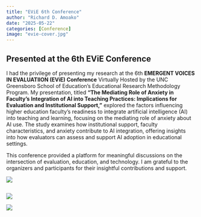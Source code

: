 ---
title: "EViE 6th Conference"
author: "Richard D. Amoako"
date: "2025-05-22"
categories: [Conference]
image: "evie-cover.jpg"
---

## **Presented at the 6th EViE Conference**

I had the privilege of presenting my research at the 6th **EMERGENT VOICES IN EVALUATIION (EViE) Conference** Virtually Hosted by the UNC Greensboro School of Education's Educational Research Methodology Program. My presentation, titled **"The Mediating Role of Anxiety in Faculty's Integration of AI into Teaching Practices: Implications for Evaluation and Institutional Support,"** explored the factors influencing higher education faculty's readiness to integrate artificial intelligence (AI) into teaching and learning, focusing on the mediating role of anxiety about AI use. The study examines how institutional support, faculty characteristics, and anxiety contribute to AI integration, offering insights into how evaluators can assess and support AI adoption in educational settings.

This conference provided a platform for meaningful discussions on the intersection of evaluation, education, and technology. I am grateful to the organizers and participants for their insightful contributions and support.

![](paper.jpg)

![]()

![](session.jpg)

![](evie-cover.jpg)
